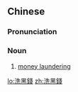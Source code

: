 {{also|洗黑钱}}
==Chinese==
{{zh-forms|s=洗黑钱|type=12}}

===Pronunciation===
{{zh-pron
|m=xǐhēiqián
|c=sai2 hak1 cin2,sai2 haak1 cin2
|cat=n
}}

===Noun===
{{zh-noun}}

# [[money laundering]]

[[lo:洗黑錢]]
[[zh:洗黑錢]]